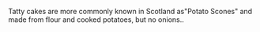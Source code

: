 Tatty cakes are more commonly known in Scotland as"Potato Scones" and made from flour and cooked potatoes, but no onions..

{{rfc}}